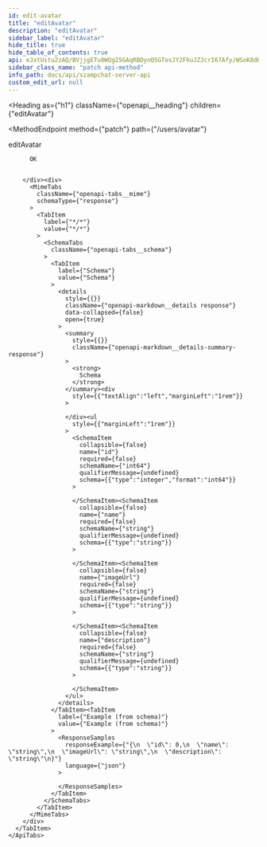 ```yaml
---
id: edit-avatar
title: "editAvatar"
description: "editAvatar"
sidebar_label: "editAvatar"
hide_title: true
hide_table_of_contents: true
api: eJxtUstu2zAQ/BVjjgETu0WQg25GAqRBDynQ5GTosJY2FhuJZJcrI67Afy/WSoK8dKGwMxzODHaC0i6j2mDMLKdNDCqx71lQO8TEQupjuGlRgVuv6z0pCRyEc4ohc0Y14ftqZUfLuRGf7AIq3P6Eg+lxUENPlid25KbjgexPD4lRIW7/cKNwSGLvqZ81ffuG44Pyju3dhygD6Ty6OEdxCDTwG2pW8WFngB9ox/fSfwm+8/oJLw7qtbfRfWa5urtFse/DvfeVDKxdtKISadNZINIOFZbWbF7SCy+z7Fms8wmj2QM+6l5zsOa5XczkhfFK7eDDQzz6fXb3+x8NqelIX4iUPBxMf1ZanX2zuClmHegYde7raH3x6v3rOpSfdJl68sE0xrnKOdW8LxkOz7lqhy5mNWSatpSt+VJs/HdkOaDa1A57Ek9bc76pi0PH1LIci3jkAyqsm4aT7cKe+tEc2NJY7tduf63vLn+glP/W3en8
sidebar_class_name: "patch api-method"
info_path: docs/api/szampchat-server-api
custom_edit_url: null
---
```



<Heading
  as={"h1"}
  className={"openapi__heading"}
  children={"editAvatar"}
>
</Heading>

<MethodEndpoint
  method={"patch"}
  path={"/users/avatar"}
>
  
</MethodEndpoint>



editAvatar

<div>
  <div>
    <ApiTabs
      label={undefined}
      id={undefined}
    >
      <TabItem
        label={"200"}
        value={"200"}
      >
        <div>
          
          
          OK
          
          
        </div><div>
          <MimeTabs
            className={"openapi-tabs__mime"}
            schemaType={"response"}
          >
            <TabItem
              label={"*/*"}
              value={"*/*"}
            >
              <SchemaTabs
                className={"openapi-tabs__schema"}
              >
                <TabItem
                  label={"Schema"}
                  value={"Schema"}
                >
                  <details
                    style={{}}
                    className={"openapi-markdown__details response"}
                    data-collapsed={false}
                    open={true}
                  >
                    <summary
                      style={{}}
                      className={"openapi-markdown__details-summary-response"}
                    >
                      <strong>
                        Schema
                      </strong>
                    </summary><div
                      style={{"textAlign":"left","marginLeft":"1rem"}}
                    >
                      
                    </div><ul
                      style={{"marginLeft":"1rem"}}
                    >
                      <SchemaItem
                        collapsible={false}
                        name={"id"}
                        required={false}
                        schemaName={"int64"}
                        qualifierMessage={undefined}
                        schema={{"type":"integer","format":"int64"}}
                      >
                        
                      </SchemaItem><SchemaItem
                        collapsible={false}
                        name={"name"}
                        required={false}
                        schemaName={"string"}
                        qualifierMessage={undefined}
                        schema={{"type":"string"}}
                      >
                        
                      </SchemaItem><SchemaItem
                        collapsible={false}
                        name={"imageUrl"}
                        required={false}
                        schemaName={"string"}
                        qualifierMessage={undefined}
                        schema={{"type":"string"}}
                      >
                        
                      </SchemaItem><SchemaItem
                        collapsible={false}
                        name={"description"}
                        required={false}
                        schemaName={"string"}
                        qualifierMessage={undefined}
                        schema={{"type":"string"}}
                      >
                        
                      </SchemaItem>
                    </ul>
                  </details>
                </TabItem><TabItem
                  label={"Example (from schema)"}
                  value={"Example (from schema)"}
                >
                  <ResponseSamples
                    responseExample={"{\n  \"id\": 0,\n  \"name\": \"string\",\n  \"imageUrl\": \"string\",\n  \"description\": \"string\"\n}"}
                    language={"json"}
                  >
                    
                  </ResponseSamples>
                </TabItem>
              </SchemaTabs>
            </TabItem>
          </MimeTabs>
        </div>
      </TabItem>
    </ApiTabs>
  </div>
</div>
      